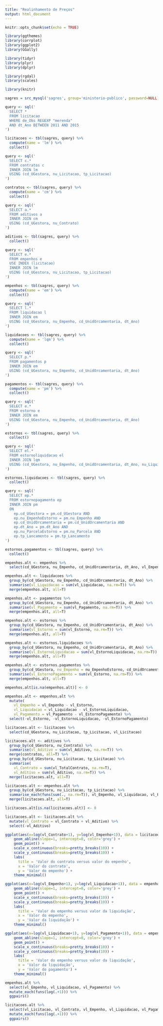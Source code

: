 ```yaml
---
title: "Realinhamento de Preços"
output: html_document
---
```


```r
knitr::opts_chunk$set(echo = TRUE)
```

```r
library(ggthemes)
library(corrplot)
library(ggplot2)
library(GGally)

library(tidyr)
library(plyr)
library(dplyr)

library(rgdal)
library(scales)

library(knitr)
```

```r
sagres = src_mysql('sagres', group='ministerio-publico', password=NULL)

query <- sql('
  SELECT *
  FROM licitacao
  WHERE de_Obs REGEXP "merenda"
  AND dt_Ano BETWEEN 2011 AND 2015
')

licitacoes <- tbl(sagres, query) %>%
  compute(name = 'lm') %>%
  collect()

query <- sql('
  SELECT c.*
  FROM contratos c
  INNER JOIN lm
  USING (cd_UGestora, nu_Licitacao, tp_Licitacao)
')

contratos <- tbl(sagres, query) %>%
  compute(name = 'cm') %>%
  collect()

query <- sql('
  SELECT a.*
  FROM aditivos a
  INNER JOIN cm
  USING (cd_UGestora, nu_Contrato)
')

aditivos <- tbl(sagres, query) %>%
  collect()

query <- sql('
  SELECT e.*
  FROM empenhos e
  USE INDEX (licitacao)
  INNER JOIN lm
  USING (cd_UGestora, nu_Licitacao, tp_Licitacao)
')

empenhos <- tbl(sagres, query) %>%
  compute(name = 'em') %>%
  collect()

query <- sql('
  SELECT l.*
  FROM liquidacao l
  INNER JOIN em
  USING (cd_UGestora, nu_Empenho, cd_UnidOrcamentaria, dt_Ano)
')

liquidacoes <- tbl(sagres, query) %>%
  compute(name = 'lqm') %>%
  collect()

query <- sql('
  SELECT p.*
  FROM pagamentos p
  INNER JOIN em
  USING (cd_UGestora, nu_Empenho, cd_UnidOrcamentaria, dt_Ano)
')

pagamentos <- tbl(sagres, query) %>%
  compute(name = 'pm') %>%
  collect()

query <- sql('
  SELECT e.*
  FROM estorno e
  INNER JOIN em
  USING (cd_UGestora, nu_Empenho, cd_UnidOrcamentaria, dt_Ano)
')

estornos <- tbl(sagres, query) %>%
  collect()

query <- sql('
  SELECT el.*
  FROM estornoliquidacao el
  INNER JOIN lqm
  USING (cd_UGestora, nu_Empenho, cd_UnidOrcamentaria, dt_Ano, nu_Liquidacao)
')

estornos.liquidacoes <- tbl(sagres, query) %>%
  collect()

query <- sql('
  SELECT ep.*
  FROM estornopagamento ep
  INNER JOIN pm
  ON
    ep.cd_UGestora = pm.cd_UGestora AND
    ep.nu_EmpenhoEstorno = pm.nu_Empenho AND
    ep.cd_UnidOrcamentaria = pm.cd_UnidOrcamentaria AND
    ep.dt_Ano = pm.dt_Ano AND
    ep.nu_ParcelaEstorno = pm.nu_Parcela AND
    ep.tp_Lancamento = pm.tp_Lancamento
')

estornos.pagamentos <- tbl(sagres, query) %>%
  collect()
```

```r
empenhos.alt <- empenhos %>%
  select(cd_UGestora, nu_Empenho, cd_UnidOrcamentaria, dt_Ano, vl_Empenho, nu_Licitacao, tp_Licitacao)

empenhos.alt <- liquidacoes %>%
  group_by(cd_UGestora, nu_Empenho, cd_UnidOrcamentaria, dt_Ano) %>%
  summarise(vl_Liquidacao = sum(vl_Liquidacao, na.rm=T)) %>%
  merge(empenhos.alt, all=T)

empenhos.alt <- pagamentos %>%
  group_by(cd_UGestora, nu_Empenho, cd_UnidOrcamentaria, dt_Ano) %>%
  summarise(vl_Pagamento = sum(vl_Pagamento, na.rm=T)) %>%
  merge(empenhos.alt, all=T)

empenhos.alt <- estornos %>%
  group_by(cd_UGestora, nu_Empenho, cd_UnidOrcamentaria, dt_Ano) %>%
  summarise(vl_Estorno = sum(vl_Estorno, na.rm=T)) %>%
  merge(empenhos.alt, all=T)

empenhos.alt <- estornos.liquidacoes %>%
  group_by(cd_UGestora, nu_Empenho, cd_UnidOrcamentaria, dt_Ano) %>%
  summarise(vl_EstornoLiquidacao = sum(vl_EstornoLiquidacao, na.rm=T)) %>%
  merge(empenhos.alt, all=T)

empenhos.alt <- estornos.pagamentos %>%
  group_by(cd_UGestora, nu_Empenho = nu_EmpenhoEstorno, cd_UnidOrcamentaria, dt_Ano) %>%
  summarise(vl_EstornoPagamento = sum(vl_Estorno, na.rm=T)) %>%
  merge(empenhos.alt, all=T)

empenhos.alt[is.na(empenhos.alt)] <- 0

empenhos.alt <- empenhos.alt %>%
  mutate(
    vl_Empenho = vl_Empenho - vl_Estorno,
    vl_Liquidacao = vl_Liquidacao - vl_EstornoLiquidacao,
    vl_Pagamento = vl_Pagamento - vl_EstornoPagamento) %>%
  select(-vl_Estorno, -vl_EstornoLiquidacao, -vl_EstornoPagamento)
```

```r
licitacoes.alt <- licitacoes %>%
  select(cd_UGestora, nu_Licitacao, tp_Licitacao, vl_Licitacao)

licitacoes.alt <- aditivos %>%
  group_by(cd_UGestora, nu_Contrato) %>%
  summarise(vl_Aditivo = sum(vl_Aditivo, na.rm=T)) %>%
  merge(contratos, all=T) %>%
  group_by(cd_UGestora, nu_Licitacao, tp_Licitacao) %>%
  summarise(
    vl_Contrato = sum(vl_TotalContrato, na.rm=T),
    vl_Aditivo = sum(vl_Aditivo, na.rm=T)) %>%
  merge(licitacoes.alt, all=T)

licitacoes.alt <- empenhos.alt %>%
  group_by(cd_UGestora, nu_Licitacao, tp_Licitacao) %>%
  summarise_each(funs(sum(., na.rm=T)), vl_Empenho, vl_Liquidacao, vl_Pagamento) %>%
  merge(licitacoes.alt, all=T)

licitacoes.alt[is.na(licitacoes.alt)] <- 0

licitacoes.alt <- licitacoes.alt %>%
  mutate(vl_Contrato = vl_Contrato + vl_Aditivo) %>%
  select(-vl_Aditivo)
```

```r
ggplot(aes(x=log(vl_Contrato+1), y=log(vl_Empenho+1)), data = licitacoes.alt) +
    geom_abline(slope=1, intercept=0, color='grey') +
    geom_point() +
    scale_x_continuous(breaks=pretty_breaks(10)) +
    scale_y_continuous(breaks=pretty_breaks(10)) +
    labs(
      title = 'Valor do contrato versus valor do empenho',
      x = 'Valor do contrato',
      y = 'Valor do empenho') +
    theme_minimal()
```

```r
ggplot(aes(x=log(vl_Empenho+1), y=log(vl_Liquidacao+1)), data = empenhos.alt) +
    geom_abline(slope=1, intercept=0, color='grey') +
    geom_point() +
    scale_x_continuous(breaks=pretty_breaks(10)) +
    scale_y_continuous(breaks=pretty_breaks(10)) +
    labs(
      title = 'Valor do empenho versus valor da liquidação',
      x = 'Valor do empenho',
      y = 'Valor da liquidação') +
    theme_minimal()
```

```r
ggplot(aes(x=log(vl_Liquidacao+1), y=log(vl_Pagamento+1)), data = empenhos.alt) +
    geom_abline(slope=1, intercept=0, color='grey') +
    geom_point() +
    scale_x_continuous(breaks=pretty_breaks(10)) +
    scale_y_continuous(breaks=pretty_breaks(10)) +
    labs(
      title = 'Valor do empenho versus valor da liquidação',
      x = 'Valor da liquidação',
      y = 'Valor do pagamento') +
    theme_minimal()
```

```r
empenhos.alt %>%
  select(vl_Empenho, vl_Liquidacao, vl_Pagamento) %>%
  mutate_each(funs(log(.+1))) %>% 
  ggpairs()
```

```r
licitacoes.alt %>%
  select(vl_Licitacao, vl_Contrato, vl_Empenho, vl_Liquidacao, vl_Pagamento) %>%
  mutate_each(funs(log(.+1))) %>% 
  ggpairs()
```


